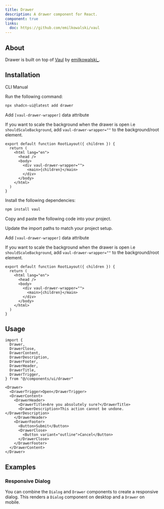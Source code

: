 ```yaml
---
title: Drawer
description: A drawer component for React.
component: true
links:
  doc: https://github.com/emilkowalski/vaul
---
```


<ComponentPreview name="drawer-demo" />

## About

Drawer is built on top of [Vaul](https://github.com/emilkowalski/vaul) by [emilkowalski\_](https://twitter.com/emilkowalski_).

## Installation

<Tabs defaultValue="cli">

<TabsList>
  <TabsTrigger value="cli">CLI</TabsTrigger>
  <TabsTrigger value="manual">Manual</TabsTrigger>
</TabsList>
<TabsContent value="cli">

<Steps>

<Step>Run the following command:</Step>

```bash
npx shadcn-ui@latest add drawer
```

<Step>Add `[vaul-drawer-wrapper]` data attribute</Step>

If you want to scale the background when the drawer is open i.e `shouldScaleBackground`, add `vaul-drawer-wrapper=""` to the background/root element.

```tsx title="app/layout.tsx" {6}
export default function RootLayout({ children }) {
  return (
    <html lang="en">
      <head />
      <body>
        <div vaul-drawer-wrapper="">
          <main>{children}</main>
        </div>
      </body>
    </html>
  )
}
```

</Steps>

</TabsContent>

<TabsContent value="manual">

<Steps>

<Step>Install the following dependencies:</Step>

```bash
npm install vaul
```

<Step>Copy and paste the following code into your project.</Step>

<ComponentSource name="drawer" />

<Step>Update the import paths to match your project setup.</Step>

<Step>Add `[vaul-drawer-wrapper]` data attribute</Step>

If you want to scale the background when the drawer is open i.e `shouldScaleBackground`, add `vaul-drawer-wrapper=""` to the background/root element.

```tsx title="app/layout.tsx" {6}
export default function RootLayout({ children }) {
  return (
    <html lang="en">
      <head />
      <body>
        <div vaul-drawer-wrapper="">
          <main>{children}</main>
        </div>
      </body>
    </html>
  )
}
```

</Steps>

</TabsContent>

</Tabs>

## Usage

```tsx showLineNumbers
import {
  Drawer,
  DrawerClose,
  DrawerContent,
  DrawerDescription,
  DrawerFooter,
  DrawerHeader,
  DrawerTitle,
  DrawerTrigger,
} from "@/components/ui/drawer"
```

```tsx showLineNumbers
<Drawer>
  <DrawerTrigger>Open</DrawerTrigger>
  <DrawerContent>
    <DrawerHeader>
      <DrawerTitle>Are you absolutely sure?</DrawerTitle>
      <DrawerDescription>This action cannot be undone.</DrawerDescription>
    </DrawerHeader>
    <DrawerFooter>
      <Button>Submit</Button>
      <DrawerClose>
        <Button variant="outline">Cancel</Button>
      </DrawerClose>
    </DrawerFooter>
  </DrawerContent>
</Drawer>
```

## Examples

### Responsive Dialog

You can combine the `Dialog` and `Drawer` components to create a responsive dialog. This renders a `Dialog` component on desktop and a `Drawer` on mobile.

<ComponentPreview name="drawer-dialog" />
